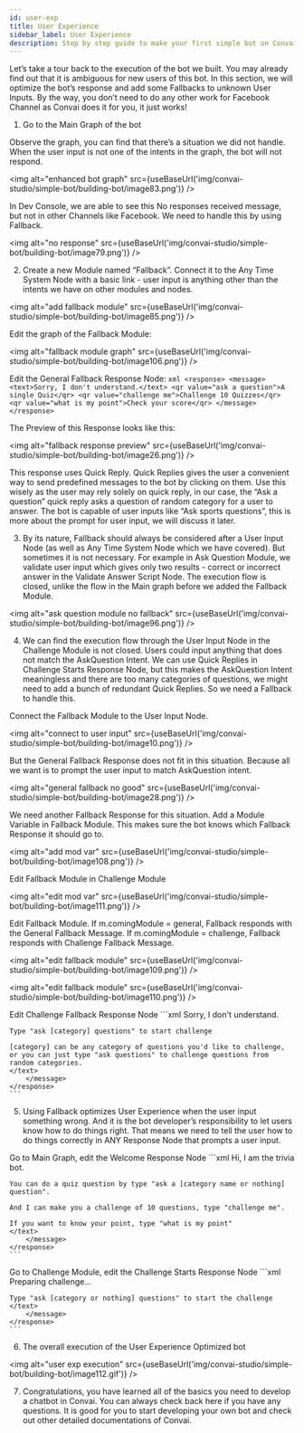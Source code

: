 ```yaml
---
id: user-exp
title: User Experience
sidebar_label: User Experience
description: Step by step guide to make your first simple bot on Convai Studio
---
```



Let’s take a tour back to the execution of the bot we built. You may already find out that it is ambiguous for new users of this bot. In this section, we will optimize the bot’s response and add some Fallbacks to unknown User Inputs. By the way, you don’t need to do any other work for Facebook Channel as Convai does it for you, it just works!

1. Go to the Main Graph of the bot

  Observe the graph, you can find that there’s a situation we did not handle. When the user input is not one of the intents in the graph, the bot will not respond.

  <img alt="enhanced bot graph" src={useBaseUrl('img/convai-studio/simple-bot/building-bot/image83.png')} />

  In Dev Console, we are able to see this No responses received message, but not in other Channels like Facebook. We need to handle this by using Fallback.

  <img alt="no response" src={useBaseUrl('img/convai-studio/simple-bot/building-bot/image79.png')} />

2. Create a new Module named “Fallback”. Connect it to the Any Time System Node with a basic link - user input is anything other than the intents we have on other modules and nodes. 

  <img alt="add fallback module" src={useBaseUrl('img/convai-studio/simple-bot/building-bot/image85.png')} />

  Edit the graph of the Fallback Module:

  <img alt="fallback module graph" src={useBaseUrl('img/convai-studio/simple-bot/building-bot/image106.png')} />

  Edit the General Fallback Response Node:
    ```xml
    <response>
        <message>
            <text>Sorry, I don't understand.</text>
            <qr value="ask a question">A single Quiz</qr>
            <qr value="challenge me">Challenge 10 Quizzes</qr>
            <qr value="what is my point">Check your score</qr>
        </message>
    </response>
    ```

  The Preview of this Response looks like this:

  <img alt="fallback response preview" src={useBaseUrl('img/convai-studio/simple-bot/building-bot/image26.png')} />

  This response uses Quick Reply. Quick Replies gives the user a convenient way to send predefined messages to the bot by clicking on them. Use this wisely as the user may rely solely on quick reply, in our case, the “Ask a question” quick reply asks a question of random category for a user to answer. The bot is capable of user inputs like “Ask sports questions”, this is more about the prompt for user input, we will discuss it later.

3. By its nature, Fallback should always be considered after a User Input Node (as well as Any Time System Node which we have covered). But sometimes it is not necessary. For example in Ask Question Module, we validate user input which gives only two results - correct or incorrect answer in the Validate Answer Script Node. The execution flow is closed, unlike the flow in the Main graph before we added the Fallback Module.

  <img alt="ask question module no fallback" src={useBaseUrl('img/convai-studio/simple-bot/building-bot/image96.png')} />

4. We can find the execution flow through the User Input Node in the Challenge Module is not closed. Users could input anything that does not match the AskQuestion Intent. We can use Quick Replies in Challenge Starts Response Node, but this makes the AskQuestion Intent meaningless and there are too many categories of questions, we might need to add a bunch of redundant Quick Replies. So we need a Fallback to handle this. 

  Connect the Fallback Module to the User Input Node.

  <img alt="connect to user input" src={useBaseUrl('img/convai-studio/simple-bot/building-bot/image10.png')} />

  But the General Fallback Response does not fit in this situation. Because all we want is to prompt the user input to match AskQuestion intent.

  <img alt="general fallback no good" src={useBaseUrl('img/convai-studio/simple-bot/building-bot/image28.png')} />

  We need another Fallback Response for this situation. Add a Module Variable in Fallback Module. This makes sure the bot knows which Fallback Response it should go to.

  <img alt="add mod var" src={useBaseUrl('img/convai-studio/simple-bot/building-bot/image108.png')} />

  Edit Fallback Module in Challenge Module

  <img alt="edit mod var" src={useBaseUrl('img/convai-studio/simple-bot/building-bot/image111.png')} />

  Edit Fallback Module. If m.comingModule = general, Fallback responds with the General Fallback Message. If m.comingModule = challenge, Fallback responds with Challenge Fallback Message.

  <img alt="edit fallback module" src={useBaseUrl('img/convai-studio/simple-bot/building-bot/image109.png')} />

  <img alt="edit fallback module" src={useBaseUrl('img/convai-studio/simple-bot/building-bot/image110.png')} />

  Edit Challenge Fallback Response Node
    ```xml
    <response>
        <message>
            <text>Sorry, I don't understand.
            
    Type "ask [category] questions" to start challenge

    [category] can be any category of questions you'd like to challenge, or you can just type "ask questions" to challenge questions from random categories.
    </text>
        </message>
    </response>
    ```

5. Using Fallback optimizes User Experience when the user input something wrong. And it is the bot developer’s responsibility to let users know how to do things right. That means we need to tell the user how to do things correctly in ANY Response Node that prompts a user input.

  Go to Main Graph, edit the Welcome Response Node
    ```xml
    <response>
        <message>
            <text>Hi, I am the trivia bot.
            
    You can do a quiz question by type "ask a [category name or nothing] question". 
            
    And I can make you a challenge of 10 questions, type "challenge me".

    If you want to know your point, type "what is my point"
    </text>
        </message>
    </response>
    ```

  Go to Challenge Module, edit the Challenge Starts Response Node
    ```xml
    <response>
        <message>
            <text>Preparing challenge...

    Type "ask [category or nothing] questions" to start the challenge		
    </text>
        </message>
    </response>
    ```

6. The overall execution of the User Experience Optimized bot

  <img alt="user exp execution" src={useBaseUrl('img/convai-studio/simple-bot/building-bot/image112.gif')} />

7. Congratulations, you have learned all of the basics you need to develop a chatbot in Convai. You can always check back here if you have any questions. It is good for you to start developing your own bot and check out other detailed documentations of Convai.


